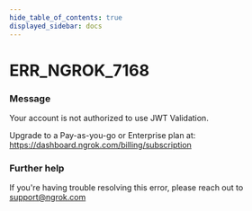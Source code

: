 ```yaml
---
hide_table_of_contents: true
displayed_sidebar: docs
---
```



# ERR_NGROK_7168

### Message

Your account is not authorized to use JWT Validation.

Upgrade to a Pay-as-you-go or Enterprise plan at: https://dashboard.ngrok.com/billing/subscription

### Further help

If you're having trouble resolving this error, please reach out to [support@ngrok.com](mailto:support@ngrok.com?subject=Help%20with%20ERR_NGROK_7168)

<ErrorDetails error="err_ngrok_7168" />

